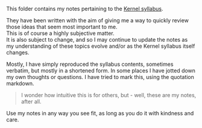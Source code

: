 This folder contains my notes pertaining to the [Kernel syllabus](https://www.kernel.community/en/learn/).

They have been written with the aim of giving me a way to quickly review those ideas that seem most important to me.  
This is of course a highly subjective matter.  
It is also subject to change, and so I may continue to update the notes as my understanding of these topics evolve and/or as the Kernel syllabus itself changes.

Mostly, I have simply reproduced the syllabus contents, sometimes verbatim, but mostly in a shortened form.
In some places I have jotted down my own thoughts or questions. I have tried to mark this, using the quotation markdown.

> I wonder how intuitive this is for others, but - well, these are my notes, after all.

Use my notes in any way you see fit, as long as you do it with kindness and care. 
